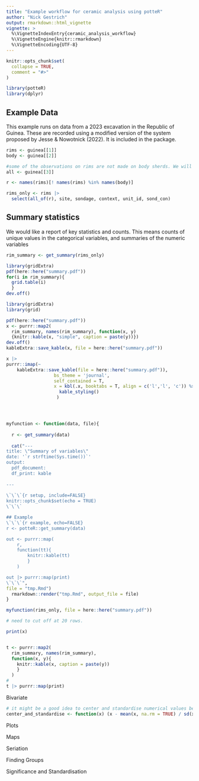 ```yaml
---
title: "Example workflow for ceramic analysis using potteR"
author: "Nick Gestrich"
output: rmarkdown::html_vignette
vignette: >
  %\VignetteIndexEntry{ceramic_analysis_workflow}
  %\VignetteEngine{knitr::rmarkdown}
  %\VignetteEncoding{UTF-8}
---
```


```r
knitr::opts_chunk$set(
  collapse = TRUE,
  comment = "#>"
)
```

```r
library(potteR)
library(dplyr)
```

## Example Data

This example runs on data from a 2023 excavation in the Republic of Guinea. These are recorded using a modified version of the system proposed by Jesse & Nowotnick (2022). It is included in the package.

```r
rims <- guinea[[1]]
body <- guinea[[2]]

#some of the observations on rims are not made on body sherds. We will treat these observations separately
all <- guinea[[3]]

r <- names(rims)[! names(rims) %in% names(body)]

rims_only <- rims |> 
  select(all_of(r), site, sondage, context, unit_id, sond_con)
```

## Summary statistics

We would like a report of key statistics and counts. This means counts of unique values in the categorical variables, and summaries of the numeric variables

```r
rim_summary <- get_summary(rims_only)

library(gridExtra)
pdf(here::here("summary.pdf"))
for(i in rim_summary){
  grid.table(i)
  }
dev.off()

library(gridExtra)
library(grid)

pdf(here::here("summary.pdf"))
x <- purrr::map2(
  rim_summary, names(rim_summary), function(x, y)
  {knitr::kable(x, "simple", caption = paste(y))})
dev.off()
kableExtra::save_kable(x, file = here::here("summary.pdf"))

x |> 
purrr::imap(~
    kableExtra::save_kable(file = here::here("summary.pdf")),
                  bs_theme = 'journal', 
                  self_contained = T, 
                  x = kbl(.x, booktabs = T, align = c('l','l', 'c')) %>%
                    kable_styling() 
                   )




myfunction <- function(data, file){
  
  r <- get_summary(data)
  
  cat("---
title: \"Summary of variables\"
date: '`r strftime(Sys.time())`'
output: 
  pdf_document:
  df_print: kable
    
---
  
\`\`\`{r setup, include=FALSE}
knitr::opts_chunk$set(echo = TRUE)
\`\`\`

## Example
\`\`\`{r example, echo=FALSE}
r <- potteR::get_summary(data)

out <- purrr::map(
    r,
    function(tt){
        knitr::kable(tt)
        }
    )

out |> purrr::map(print)
\`\`\`", 
file = "tmp.Rmd")
  rmarkdown::render("tmp.Rmd", output_file = file)
}

myfunction(rims_only, file = here::here("summary.pdf"))

# need to cut off at 20 rows.

print(x)


t <- purrr::map2(
  rim_summary, names(rim_summary), 
  function(x, y){
    knitr::kable(x, caption = paste(y))
    }
  )
#
t |> purrr::map(print)
```

Bivariate

```r
# it might be a good idea to center and standardise numerical values before analysing their distribution.
center_and_standardise <- function(x) (x - mean(x, na.rm = TRUE) / sd(x, na.rm = TRUE))
```

Plots

Maps

Seriation

Finding Groups

Significance and Standardisation
